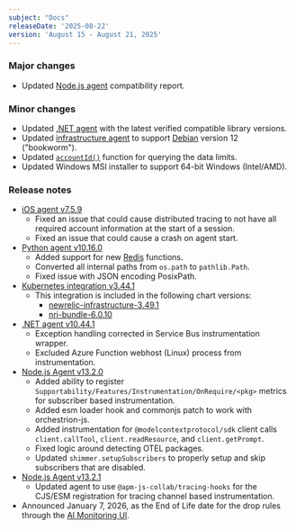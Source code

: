 ```yaml
---
subject: "Docs"
releaseDate: '2025-08-22'
version: 'August 15 - August 21, 2025'
---
```


### Major changes

* Updated [Node.js agent](/docs/apm/agents/nodejs-agent/getting-started/compatibility-requirements-nodejs-agent/) compatibility report.

### Minor changes

* Updated [.NET agent](/docs/apm/agents/net-agent/getting-started/net-agent-compatibility-requirements/) with the latest verified compatible library versions.
* Updated [infrastructure agent](/docs/infrastructure/infrastructure-agent/requirements-infrastructure-agent/#os) to support [Debian](/docs/infrastructure/infrastructure-agent/linux-installation/package-manager-install/) version 12 ("bookworm").
* Updated [`accountId()`](/docs/data-apis/manage-data/query-limits/) function for querying the data limits.
* Updated Windows MSI installer to support 64-bit Windows (Intel/AMD).

### Release notes

* [iOS agent v7.5.9](/docs/release-notes/mobile-release-notes/ios-release-notes/ios-agent-759/)
  * Fixed an issue that could cause distributed tracing to not have all required account information at the start of a session.
  * Fixed an issue that could cause a crash on agent start.
* [Python agent v10.16.0](/docs/release-notes/agent-release-notes/python-release-notes/python-agent-101600/)
  * Added support for new [Redis](https://pypi.org/project/redis/) functions.
  * Converted all internal paths from `os.path` to `pathlib.Path`.
  * Fixed issue with JSON encoding PosixPath.
* [Kubernetes integration v3.44.1](/docs/release-notes/infrastructure-release-notes/kubernetes-integration-release-notes/kubernetes-integration-3-44-1/)
   * This integration is included in the following chart versions:
     * [newrelic-infrastructure-3.49.1](https://github.com/newrelic/nri-kubernetes/releases/tag/newrelic-infrastructure-3.49.1)
     * [nri-bundle-6.0.10](https://github.com/newrelic/helm-charts/releases/tag/nri-bundle-6.0.10)
* [.NET agent v10.44.1](/docs/release-notes/agent-release-notes/net-release-notes/net-agent-10-44-1/)
   * Exception handling corrected in Service Bus instrumentation wrapper.
   * Excluded Azure Function webhost (Linux) process from instrumentation.
* [Node.js Agent v13.2.0](/docs/release-notes/agent-release-notes/nodejs-release-notes/node-agent-13-2-0/)
   * Added ability to register `Supportability/Features/Instrumentation/OnRequire/<pkg>` metrics for subscriber based instrumentation.
   * Added esm loader hook and commonjs patch to work with orchestrion-js.
   * Added instrumentation for `@modelcontextprotocol/sdk` client calls `client.callTool`, `client.readResource`, and `client.getPrompt`.
   * Fixed logic around detecting OTEL packages.
   * Updated `shimmer.setupSubscribers` to properly setup and skip subscribers that are disabled.
* [Node.js Agent v13.2.1](/docs/release-notes/agent-release-notes/nodejs-release-notes/node-agent-13-2-1/)
   * Updated agent to use `@apm-js-collab/tracing-hooks` for the CJS/ESM registration for tracing channel based instrumentation. 
* Announced January 7, 2026, as the End of Life date for the drop rules through the [AI Monitoring UI](/docs/ai-monitoring/drop-sensitive-data/).

 